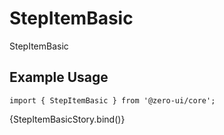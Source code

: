
<Meta
  title="Components/Navigation/StepItem"
  component={[StepItemBasic]}
  argTypes={{}}
/>


# StepItemBasic

StepItemBasic

## Example Usage

```tsx
import { StepItemBasic } from '@zero-ui/core';
```

<Canvas columns={2} withSource="close">
  <Story
    args={{
      orientation: 'vertical',
      label: 'Finished',
      description: 'This is a description.',
      state: 'stepCompleted',
      step: 1,
      size: 'small',
    }}
    name="StepItemBasic"
  >
    {StepItemBasicStory.bind()}
  </Story>
</Canvas>

<ArgsTable of={StepItemBasic} />

